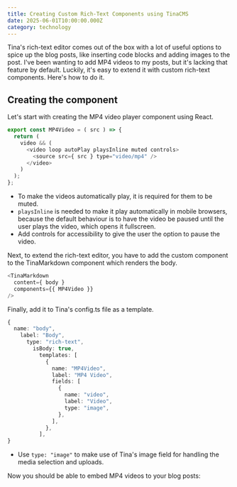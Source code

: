 ```yaml
---
title: Creating Custom Rich-Text Components using TinaCMS
date: 2025-06-01T10:00:00.000Z
category: technology
---
```


Tina's rich-text editor comes out of the box with a lot of useful options to spice up the blog posts, like inserting code blocks and adding images to the post. I've been wanting to add MP4 videos to my posts, but it's lacking that feature by default. Luckily, it's easy to extend it with custom rich-text components. Here's how to do it.

## Creating the component

Let's start with creating the MP4 video player component using React.

```javascript
export const MP4Video = ( src ) => {
  return (
    video && (
      <video loop autoPlay playsInline muted controls>
        <source src={ src } type="video/mp4" />
      </video>
    )
  );
};
```

* To make the videos automatically play, it is required for them to be muted.
* `playsInline` is needed to make it play automatically in mobile browsers, because the default behaviour is to have the video be paused until the user plays the video, which opens it fullscreen.
* Add controls for accessibility to give the user the option to pause the video.

Next, to extend the rich-text editor, you have to add the custom component to the TinaMarkdown component which renders the body.

```javascript
<TinaMarkdown
  content={ body }
  components={{ MP4Video }}
/>
```

Finally, add it to Tina's config.ts file as a template.

```typescript
{
  name: "body",
    label: "Body",
      type: "rich-text",
        isBody: true,
          templates: [
            {
              name: "MP4Video",
              label: "MP4 Video",
              fields: [
                {
                  name: "video",
                  label: "Video",
                  type: "image",
                },
              ],
            },
          ], 
}
```

* Use `type: "image"` to make use of Tina's image field for handling the media selection and uploads.

Now you should be able to embed MP4 videos to your blog posts:

<BlogImage image="https://res.cloudinary.com/di81zcvbz/image/upload/v1752968079/Technology/embed_MP4_TinaCMS_xticap.png" alt="Custom rich text editor component" />
